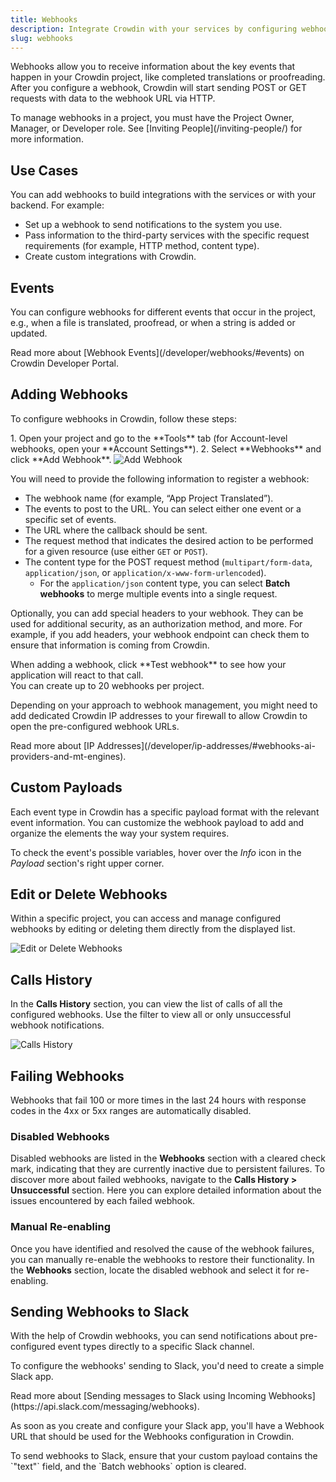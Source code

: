 ```yaml
---
title: Webhooks
description: Integrate Crowdin with your services by configuring webhooks
slug: webhooks
---
```



Webhooks allow you to receive information about the key events that happen in your Crowdin project, like completed translations or proofreading. After you configure a webhook, Crowdin will start sending POST or GET requests with data to the webhook URL via HTTP.

<Aside title="Permissions">
  To manage webhooks in a project, you must have the Project Owner, Manager, or Developer role. See [Inviting People](/inviting-people/) for more information.
</Aside>

## Use Cases

You can add webhooks to build integrations with the services or with your backend. For example:

* Set up a webhook to send notifications to the system you use.
* Pass information to the third-party services with the specific request requirements (for example, HTTP method, content type).
* Create custom integrations with Crowdin.

## Events

You can configure webhooks for different events that occur in the project, e.g., when a file is translated, proofread, or when a string is added or updated.

<ReadMore>
  Read more about [Webhook Events](/developer/webhooks/#events) on Crowdin Developer Portal.
</ReadMore>

## Adding Webhooks

To configure webhooks in Crowdin, follow these steps:

<Steps>
  1. Open your project and go to the **Tools** tab (for Account-level webhooks, open your **Account Settings**).
  2. Select **Webhooks** and click **Add Webhook**.
</Steps>

<Image src={webhooksAdd} alt="Add Webhook" class="width-xl" />

You will need to provide the following information to register a webhook:

* The webhook name (for example, “App Project Translated”).
* The events to post to the URL. You can select either one event or a specific set of events.
* The URL where the callback should be sent.
* The request method that indicates the desired action to be performed for a given resource (use either `GET` or `POST`).
* The content type for the POST request method (`multipart/form-data`, `application/json`, or `application/x-www-form-urlencoded`).
  * For the `application/json` content type, you can select **Batch webhooks** to merge multiple events into a single request.

Optionally, you can add special headers to your webhook. They can be used for additional security, as an authorization method, and more. For example, if you add headers, your webhook endpoint can check them to ensure that information is coming from Crowdin.

<Aside type="tip">
  When adding a webhook, click **Test webhook** to see how your application will react to that call.
</Aside>

<Aside type="caution" title="Limitations">
  You can create up to 20 webhooks per project.
</Aside>

Depending on your approach to webhook management, you might need to add dedicated Crowdin IP addresses to your firewall to allow Crowdin to open the pre-configured webhook URLs.

<ReadMore>
  Read more about [IP Addresses](/developer/ip-addresses/#webhooks-ai-providers-and-mt-engines).
</ReadMore>

## Custom Payloads

Each event type in Crowdin has a specific payload format with the relevant event information. You can customize the webhook payload to add and organize the elements the way your system requires.

To check the event's possible variables, hover over the *Info* <Icon name="mdi:info-outline" class="inline-icon" /> icon in the *Payload* section's right upper corner.

## Edit or Delete Webhooks

Within a specific project, you can access and manage configured webhooks by editing or deleting them directly from the displayed list.

<Image src={webhooksEditDelete} alt="Edit or Delete Webhooks" />

## Calls History

In the **Calls History** section, you can view the list of calls of all the configured webhooks. Use the filter to view all or only unsuccessful webhook notifications.

<Image src={webhooksCallsHistory} alt="Calls History" />

## Failing Webhooks

Webhooks that fail 100 or more times in the last 24 hours with response codes in the 4xx or 5xx ranges are automatically disabled.

### Disabled Webhooks

Disabled webhooks are listed in the **Webhooks** section with a cleared check mark, indicating that they are currently inactive due to persistent failures. To discover more about failed webhooks, navigate to the **Calls History > Unsuccessful** section. Here you can explore detailed information about the issues encountered by each failed webhook.

### Manual Re-enabling

Once you have identified and resolved the cause of the webhook failures, you can manually re-enable the webhooks to restore their functionality. In the **Webhooks** section, locate the disabled webhook and select it for re-enabling.

## Sending Webhooks to Slack

With the help of Crowdin webhooks, you can send notifications about pre-configured event types directly to a specific Slack channel.

To configure the webhooks' sending to Slack, you'd need to create a simple Slack app.

<ReadMore>
  Read more about [Sending messages to Slack using Incoming Webhooks](https://api.slack.com/messaging/webhooks).
</ReadMore>

As soon as you create and configure your Slack app, you'll have a Webhook URL that should be used for the Webhooks configuration in Crowdin.

<Aside>
  To send webhooks to Slack, ensure that your custom payload contains the `"text"` field, and the `Batch webhooks` option is cleared.
</Aside>
